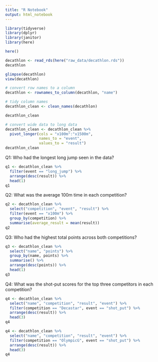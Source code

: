 ```yaml
---
title: "R Notebook"
output: html_notebook
---
```


```r
library(tidyverse)
library(dplyr)
library(janitor)
library(here)
```

```r
here()
```


```r
decathlon <- read_rds(here("raw_data/decathlon.rds"))
decathlon
```

```r
glimpse(decathlon)
view(decathlon)
```

```r
# convert row names to a column
decathlon <- rownames_to_column(decathlon, "name")
```


```r
# tidy column names
decathlon_clean <- clean_names(decathlon)

decathlon_clean
```

```r
# convert wide data to long data
decathlon_clean <- decathlon_clean %>%
  pivot_longer(cols = "x100m":"x1500m",
               names_to = "event",
               values_to = "result")
decathlon_clean
```
Q1: Who had the longest long jump seen in the data?

```r
q1 <- decathlon_clean %>%
  filter(event == "long_jump") %>%
  arrange(desc(result)) %>%
  head(1)
q1
```

Q2: What was the average 100m time in each competition?

```r
q2 <- decathlon_clean %>%
  select("competition", "event", "result") %>%
  filter(event == "x100m") %>%
  group_by(competition) %>%
  summarise(average_result = mean(result))
q2
```

Q3: Who had the highest total points across both competitions?

```r
q3 <- decathlon_clean %>%
  select("name", "points") %>%
  group_by(name, points) %>%
  summarise() %>%
  arrange(desc(points)) %>%
  head(1)
q3
```

Q4: What was the shot-put scores for the top three competitors in each competition?

```r
q4 <- decathlon_clean %>%
  select("name", "competition", "result", "event") %>%
  filter(competition == "Decastar", event == "shot_put") %>%
  arrange(desc(result)) %>%
  head(3)
q4
```

```r
q4 <- decathlon_clean %>%
  select("name", "competition", "result", "event") %>%
  filter(competition == "OlympicG", event == "shot_put") %>%
  arrange(desc(result)) %>%
  head(3)
q4
```

